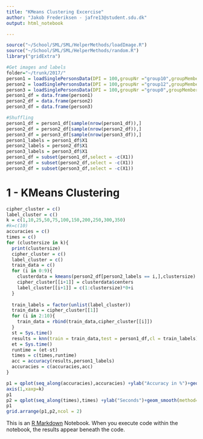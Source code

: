 ```yaml
---
title: "KMeans Clustering Excercise"
author: "Jakob Frederiksen - jafre13@student.sdu.dk"
output: html_notebook

---
```

```r
source("~/School/SML/SML/HelperMethods/loadImage.R")
source("~/School/SML/SML/HelperMethods/random.R")
library("gridExtra")
```

```r
#Get images and labels
folder="~/trunk/2017/"
person1 = loadSinglePersonsData(DPI = 100,groupNr ="group10",groupMemberNr = 1,folder = folder)
person2 = loadSinglePersonsData(DPI = 100,groupNr ="group12",groupMemberNr = 1,folder = folder)
person3 = loadSinglePersonsData(DPI = 100,groupNr ="group0",groupMemberNr = 1,folder = folder)
person1_df = data.frame(person1)
person2_df = data.frame(person2)
person3_df = data.frame(person3)

#Shuffling
person1_df = person1_df[sample(nrow(person1_df)),]
person2_df = person2_df[sample(nrow(person2_df)),]
person3_df = person3_df[sample(nrow(person3_df)),]
person1_labels = person1_df$X1
person2_labels = person2_df$X1
person3_labels = person3_df$X1
person1_df = subset(person1_df,select = -c(X1))
person2_df = subset(person2_df,select = -c(X1))
person3_df = subset(person3_df,select = -c(X1))

```
# 1 - KMeans Clustering
```r
cipher_cluster = c()
label_cluster = c()
k = c(1,10,25,50,75,100,150,200,250,300,350)
#k=c(10)
accuracies = c()
times = c()
for (clustersize in k){
  print(clustersize)
  cipher_cluster = c()
  label_cluster = c()
  train_data = c()
  for (i in 0:9){
    clusterdata = kmeans(person2_df[person2_labels == i,],clustersize)
    cipher_cluster[[i+1]] = clusterdata$centers
    label_cluster[[i+1]] = c(1:clustersize)*0+i
  }
  
  train_labels = factor(unlist(label_cluster))
  train_data = cipher_cluster[[1]]
  for (i in 2:10){
    train_data = rbind(train_data,cipher_cluster[[i]])
  }
  st = Sys.time()
  results = knn(train = train_data,test = person1_df,cl = train_labels)
  et = Sys.time()
  runtime = (et-st)
  times = c(times,runtime)
  acc = accuracy(results,person1_labels)
  accuracies = c(accuracies,acc)
}
```

```r

p1 = qplot(seq_along(accuracies),accuracies) +ylab("Accuracy in %")+geom_smooth(method="glm",formula = y ~ splines::bs(x,3), se=FALSE)
axis(1,xaxp=k)
p1
p2 = qplot(seq_along(times),times) +ylab("Seconds")+geom_smooth(method="glm",formula = y ~ splines::bs(x,3), se=FALSE)
p1
grid.arrange(p1,p2,ncol = 2)

```

This is an [R Markdown](http://rmarkdown.rstudio.com) Notebook. When you execute code within the notebook, the results appear beneath the code. 
